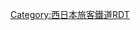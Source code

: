 {{Routemap|inline=<includeonly>yes</includeonly>|title=梅田貨物線|title-bg=#0072bc|title-color=white|top=* <small>[[大阪市高速電氣軌道]]省略</small>|map=
STR~~ ~~[[東海道本線]]（{{rint|ja|wkay}} [[JR京都線]]）
BHF~~ ~~[[茨木站|茨木]]
KRZu~~ ~~[[大阪單軌電車線]]
STR+l\KRZu\~~ ~~[[日本貨物鐵道|JR貨物]]：大阪總站線
KRWg+l\KRWgr\
STR\HST\~~ ~~[[千里丘站|千里丘]]
eDST\STR\~~ ~~''{{link-ja|吹田信號場|吹田信号場}}''
STR\HST\~~ ~~[[岸邊站|岸邊]]
DST\STR+GRZq\~~0.0~~{{link-ja|吹田貨物總站|吹田貨物ターミナル駅}}
KRW+l\KRWgr\STR\\
STR\ABZgl\KRZo\ABZq+r\STR+r
STR\STR\STR\STR\KBSTe~~ ~~{{link-ja|吹田機關區|吹田機関区}}（JR貨物）
STR\STR\STR\KBSTe\~~ ~~{{link-ja|吹田綜合車輛所|吹田総合車両所}}
STR\STR\HST\\~~ ~~[[吹田站 (JR西日本)|吹田]]
KRZo\KRZo\KRZo\\~~ ~~[[阪急電鐵|阪急]]：{{rint|osaka|hks}} [[千里線]]
STR\STR\eABZgl\\~~ ~~''東海道本線舊線''
STR\eDST\STR\\~~1.9~~''千里信號場''
STR\ABZgl\KRZu\\~~ ~~[[大阪東線#城東貨物線|城東貨物線]]
STR\ABZg+l\KRZu\\~~ ~~{{rint|ja|wkf}} [[大阪東線]]
hKRZWae\hKRZWae\hKRZWae\\~~ ~~{{link-ja|神崎川 (大阪府、兵庫縣)|神崎川 (大阪府・兵庫県)|神崎川}}
STR!~POINTERg@fq\STR\STR\\~~ ~~{{link-ja|北方貨物線|北方貨物線}}
STR\STR!~POINTERg@fq\STR\\~~ ~~（與大阪東線共用路段）
STR3u\STR\HST\\~~ ~~[[東淀川站|東淀川]]
KRWg+l\KRWgr\~~ ~~[[東海旅客鐵道|JR東海]]：[[東海道新幹線]]→
BHFq!~HUBa\KRZu\KRZu\STRq\~~ ~~←[[山陽新幹線]]
HUBlf\BHF!~HUBq\BHF!~HUBeq\\~~5.3~~'''[[新大阪站|新大阪]]'''~~{{rint|osaka|m}}
KRZu\ABZg+r\~~ ~~{{link-ja|網干綜合車輛所|網干総合車両所}}宮原支所聯絡線
STR\STR\
KRZo\KRZo+xk2\ekABZq+3~~ ~~阪急：{{rint|osaka|hkg}} [[京都本線]]
STR\ekABZg+1\POINTER4~~ ~~''東海道本線舊線''
hKRZWae\hKRZWae\~~ ~~[[淀川]]
STR\STR2\STRc3~~ ~~←阪急：{{rint|osaka|hkg}} [[京都本線|京都]]、{{rint|osaka|hko}} [[寶塚本線|寶塚]]、{{rint|osaka|hkb}} [[神戶本線]]
HST2+4\xABZg3u!~PORTALf\STRc1\STR+4\~~ ~~[[中津站 (阪急)|中津]]
STR+1!~ÜWu1\extSTR!~STRl+4\KBHFeq!~STRc2!~HUBa\STR3\~~ ~~[[大阪梅田站 (阪急)|大阪梅田]]
DST\extBHF!~HUBaq\BHF+1!~HUBtg\BHF+1!~STRc4!~HUBq\HUBlg~~9.1~~{{link-ja|梅田信號場|梅田信号場}}~~{{rint|ja|wko}} [[大阪環狀線]]↗
STR2\extABZg3!~STRc3\STR\STR+c2\tKBHF3!~HUB~~ ~~[[大阪站|大阪]]~~[[大阪梅田站 (阪神)|大阪梅田]] {{rint|osaka|m}}（[[梅田站 (大阪市高速電氣軌道)|梅田]]）[[File:BSicon exTRAM.svg|14px|link=大阪市電]]
xtSTR+1u!~STRc1\extSTRe@g!~STR+4!~STRc2\STR3!~STRc2\tSTR+1!~STR3\tBHF+1!~STRc4!~HUBe~~ ~~[[北新地站|北新地]] {{rint|osaka|t}}（[[東梅田站|東梅田]]）{{rint|osaka|y}}（[[西梅田站|西梅田]]）
xtKRZ\KRZr+1u\STR+1!~STRc4\tLSTR!~STRc4\tLSTR~~ ~~東海道本線（{{rint|ja|wkao}} [[JR神戶線]]、{{rint|ja|wkg}} [[福知山線|JR寶塚線]]）
extSTRl\eKRZt\eKRZt\\~~ ~~[[浪速筋線]]
STR+GRZq\BHF\~~10.0~~[[福島站 (JR西日本)|福島]]
\KRZo\KRZo\tSTRre\tLSTR~~ ~~[[阪神電氣鐵道|阪神]]：{{rint|osaka|hsm}} [[阪神本線|本線]]
\KRZt\KRZt\tSTRq\tSTRr~~ ~~{{rint|ja|wkht}} [[JR東西線]]
exKRW+l\eKRWgr\HST\\~~ ~~[[野田站 (JR西日本)|野田]]
exABZgl\eKRZo\eKRZo\exKDSTeq\~~ ~~''{{link-ja|大阪市場站|大阪市場駅|大阪市場}}''~~-1984
exSTRr\STR2\STR+c3\\~~ ~~''三菱專用線''
STRc1!~POINTER1\ABZg+4\~~ ~~'''←梅田貨物線'''
HUBrg\BHF!~HUBeq\~~12.6~~'''[[西九條站|西九條]]
BHFq!~HUBe\KRZu\~~ ~~阪神：{{rint|osaka|hsn}} [[阪神難波線]]
ABZgr~~ ~~{{rint|ja|wkp}} [[櫻島線]]（JR夢咲線）
STR~~ ~~{{rint|ja|wko}} 大阪環狀線
}}<noinclude>
{{rdt intro|[[梅田貨物線]]}}
[[Category:西日本旅客鐵道RDT]]
</noinclude>